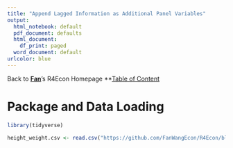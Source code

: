 ```yaml
---
title: "Append Lagged Information as Additional Panel Variables"
output:
  html_notebook: default
  pdf_document: defaults
  html_document:
    df_print: paged
  word_document: default
urlcolor: blue
---
```


Back to **[Fan](https://fanwangecon.github.io/)**'s R4Econ Homepage **[Table of Content](https://fanwangecon.github.io/R4Econ/)

# Package and Data Loading
```r
library(tidyverse)

height_weight.csv <- read.csv("https://github.com/FanWangEcon/R4Econ/blob/master/_data/height_weight.csv")
```

